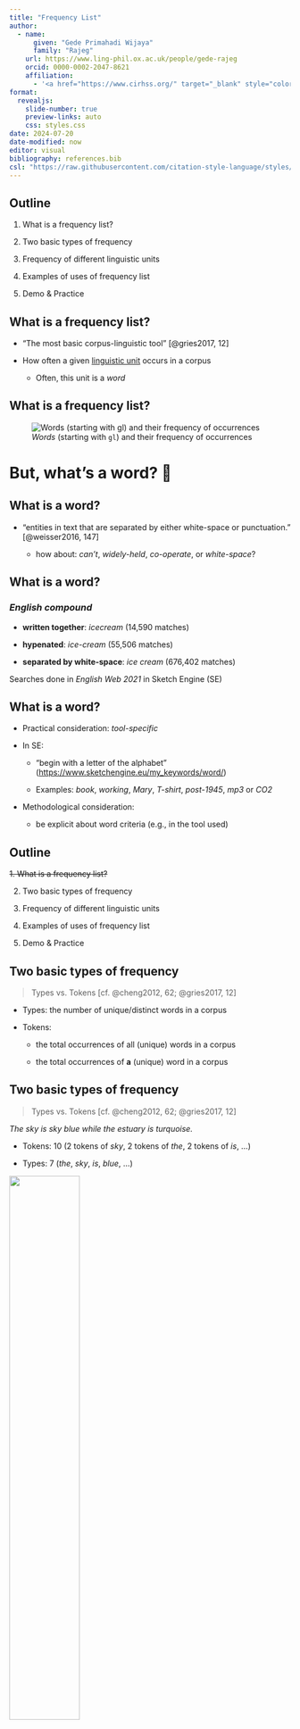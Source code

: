 ```yaml
---
title: "Frequency List"
author: 
  - name:
      given: "Gede Primahadi Wijaya"
      family: "Rajeg"
    url: https://www.ling-phil.ox.ac.uk/people/gede-rajeg
    orcid: 0000-0002-2047-8621
    affiliation:
      - '<a href="https://www.cirhss.org/" target="_blank" style="color:DodgerBlue;">CIRHSS</a> & <a href="https://github.com/complexico" target="_blank" style="color:DodgerBlue;">CompLexico</a>, Udayana University; University of Oxford'
format: 
  revealjs:
    slide-number: true
    preview-links: auto
    css: styles.css
date: 2024-07-20
date-modified: now
editor: visual
bibliography: references.bib
csl: "https://raw.githubusercontent.com/citation-style-language/styles/master/unified-style-sheet-for-linguistics.csl"
---
```


## Outline

::: incremental
1.  What is a frequency list?

2.  Two basic types of frequency

3.  Frequency of different linguistic units

4.  Examples of uses of frequency list

5.  Demo & Practice
:::

## What is a frequency list?

-   "The most basic corpus-linguistic tool" [@gries2017, 12]

-   How often a given [linguistic unit]{.underline} occurs in a corpus

    -   Often, this unit is a *word*

## What is a frequency list?

![*Words* (starting with `gl`) and their frequency of occurrences](img/01-freqlist-simple.png){fig-align="left"}

# But, what's a word? 🤔

## What is a word?

::: incremental
::: extrapad
-   "entities in text that are separated by either white-space or punctuation." [@weisser2016, 147]

    -   how about: *can't*, *widely-held*, *co-operate*, or *white-space*?
:::
:::

## What is a word?

### *English compound*

::: incremental
-   **written together**: *icecream* (14,590 matches)

-   **hypenated**: *ice-cream* (55,506 matches)

-   **separated by white-space**: *ice cream* (676,402 matches)
:::

Searches done in *English Web 2021* in Sketch Engine (SE)

## What is a word?

-   Practical consideration: *tool-specific*

-   In SE:

    -   "begin with a letter of the alphabet" (<https://www.sketchengine.eu/my_keywords/word/>)

    -   Examples: *book*, *working*, *Mary*, *T-shirt*, *post-1945*, *mp3* or *CO2*

-   Methodological consideration:

    -   be explicit about word criteria (e.g., in the tool used)

## Outline

::: nonincremental
~~1. What is a frequency list?~~

2.  Two basic types of frequency

3.  Frequency of different linguistic units

4.  Examples of uses of frequency list

5.  Demo & Practice
:::

## Two basic types of frequency

> Types vs. Tokens [cf. @cheng2012, 62; @gries2017, 12]

-   Types: the number of unique/distinct words in a corpus

-   Tokens:

    -   the total occurrences of all (unique) words in a corpus

    -   the total occurrences of **a** (unique) word in a corpus

## Two basic types of frequency

> Types vs. Tokens [cf. @cheng2012, 62; @gries2017, 12]

*The sky is sky blue while the estuary is turquoise.*

::: incremental
-   Tokens: 10 (2 tokens of *sky*, 2 tokens of *the*, 2 tokens of *is*, ...)

-   Types: 7 (*the*, *sky*, *is*, *blue*, ...)
:::

![](img/02-bak-blau-Enggano.JPG){.absolute bottom="40" right="0" width="50%"}

::: {.absolute right="0" bottom="10" style="font-size:.4em;"}
The estuary of the Bak Blau lake, on the Enggano island, Indonesia.
:::

## Two basic types of frequency {.scrollable}

> absolute vs. relative

-   absolut frequency:

    -   real, observed freq. of an item in the (sub)corpus

-   relative frequency:

    -   normalised frequency of an item on the basis of a base frequency (usually 1 million word-tokens) (cf. [SE's page here](https://www.sketchengine.eu/my_keywords/freqmill/) for the formula)

    -   often used in comparing frequency of the same word in two different corpus that are not equal in size

-   SE allows both options.

## Two basic types of frequency {.scrollable}

> absolute vs. relative

How to compute the relative frequency of a linguistic item

$$
Rel. Freq = \frac{absolute frequency \times 1,000,000}{corpus size}
$$

## Two basic types of frequency {.scrollable}

> absolute vs. relative

### Relative frequency: Examples

Say, in the ICE-GB corpus, you found the following [see @gries2010, 271] :

-   297 tokens of *give* (in the **spoken** sub-corpus)

-   144 tokens of *give* (in the **written** sub-corpus)

-   128 tokens of *bring* (in the **spoken** sub-corpus)

-   69 tokens of *bring* (in the **written** sub-corpus)

The size of [ICE-GB~spoken~ is 637,682]{style="color:crimson"} (word-tokens) while the size of [ICE-GB~written~ is 423,581]{style="color:crimson"} (word-tokens). The relative frequencies of *give* and *bring* in the two sub-corpora become:

$$
give_s : \frac{297 \times 1,000,000}{637,682} \approx 465.75
$$

$$
give_w : \frac{144 \times 1,000,000}{423,581} \approx 339.96
$$

$$
bring_s : \frac{128 \times 1,000,000}{637,682} \approx 200.73
$$

$$
bring_w : \frac{69 \times 1,000,000}{423,581} \approx 162.9
$$

## Two basic types of frequency {.scrollable}

::: panel-tabset
### Take away

Important to know how to compute relative frequency!

Sometimes (most of the time?), the corpus-software tool we use **cannot** do want we want.

### Examples

```r
#| echo: false
#| out-width: 7in
#| out-height: 4in
knitr::include_graphics(path = "img/03-rajeg-denistia-2023.png")
```
:::

## Outline

::: nonincremental
~~1. What is a frequency list?~~

~~2. Two basic types of frequency~~

3.  Frequency of different linguistic units

4.  Examples of uses of frequency list

5.  Demo & Practice
:::

## Frequency of different linguistic units {.scrollable}

-   words

    -   words and their word class (i.e., part-of-speech)

    -   words containing particular strings/characters (e.g., prefixes/suffixes)

    -   ...

-   lemmas

    -   the base/uninflected form of words from a given part-of-speech

        -   the verbs *go*, *went*, *going*, *gone*, *goes* are word-forms for the same lemma GO

-   n-grams (multi-word units with n-number of components)

    -   *part of the*, *for the purposes*, *on behalf of the*, ...

-   word sequence, phrases

    -   phrases containing a fixed word

    -   ...

## Outline

::: nonincremental
~~1. What is a frequency list?~~

~~2. Two basic types of frequency~~

~~3. Frequency of different linguistic units~~

4.  Examples of uses of frequency list

5.  Demo & Practice
:::

## Uses of (word-)frequency list {.scrollable}

-   List of frequently occurring lexical items (e.g., General Service List \[West 1953\], Academic Word List \[Coxhead 2000\])

-   Usage-based Cognitive Linguistics

    -   degree of productivity (based on type frequency) and cognitive entrenchment (based on token frequency) of certain linguistic units

-   Choosing experimental stimuli

-   Spelling error correction

-   Determining vocabulary sizes of learners

-   Selection and ordering of language features in course textbooks

-   In other corpus linguistic tools: keyword and collocation statistics

-   ...

See Gries [-@gries2017, 13-14] and Miller [-@miller2020, 77-78] for details

## Outline

::: nonincremental
~~1. What is a frequency list?~~

~~2. Two basic types of frequency~~

~~3. Frequency of different linguistic units~~

~~4. Examples of uses of frequency list~~

5.  Demo & Practice
:::

## Demo & Practice {.scrollable}

-   Demo:

    -   Queries: Basic & Advanced features of SE's *Wordlist*

    -   Outputs: Options for exploring outputs

-   Corpus: `Brown Family (CLAWS + TreeTagger tags)`

-   Practices

    -   also need a spreadsheet software (e.g., Excel, LibreOffice Calc, Google Spreadsheet)

## Demo & Practice {.scrollable}

-   Demo:

    -   Queries: Basic ~~& Advanced~~ features of SE's *Wordlist*

![](img/demo-01-wordlist-basic-search-interface.png){.absolute top="300" left="0" width="90%"}

::: {.absolute right="90" bottom="80" style="font-size:.6em;"}
Layer 1:

Various restricted searches (words, lemmas, POS)

Layer 2:

Capturing all or parts of the units restricted in Layer 1
:::

## Demo & Practice {.scrollable}

-   Demo:

    -   Queries: ~~Basic &~~ Advanced features of SE's *Wordlist*

![](img/demo-02-wordlist-advanced-search-interface.png){.absolute top="250" left="0" width="75%"}

## Demo & Practice {.scrollable}

-   Demo: Advanced feature

-   Question:

    -   contrasting the list of nouns in the Mystery sub-genre of the Fiction genre of the American vs. British variety of the Brown Family

-   Requirement(s):

    -   the preloaded Brown Family has provided the (combined) subcorpora category for “American” and “British”

    -   two searches: one for each variety

    -   save each output into .csv

    -   Explore the first 30 items: are there non-overlapping nouns? How many of them?

-   Operationalisation (demo):

    -   Find^?^: **noun** (layer 1) ; **all** (layer 2)

    -   Display as:

        -   check `tag`

        -   check `lemma` (check the `A = a` of `lemma`)

    -   Text types:

        -   doc.genre: Mystery sub-genre of Fiction

        -   doc.region: American

-   Results (demo)

    -   save into .csv and call it `noun-in-mystery-brownfam-AmE.csv`

    -   run the search for British by changing only one criteria: doc.region (DEMO)

# End of `Frequency List`

(slides: <https://github.com/complexico/dipscorling2024>)

## References
